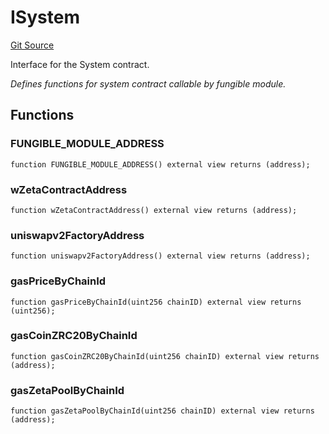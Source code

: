 # ISystem
[Git Source](https://github.com/zeta-chain/protocol-contracts/blob/main/v2/contracts/zevm/interfaces/ISystem.sol)

Interface for the System contract.

*Defines functions for system contract callable by fungible module.*


## Functions
### FUNGIBLE_MODULE_ADDRESS


```solidity
function FUNGIBLE_MODULE_ADDRESS() external view returns (address);
```

### wZetaContractAddress


```solidity
function wZetaContractAddress() external view returns (address);
```

### uniswapv2FactoryAddress


```solidity
function uniswapv2FactoryAddress() external view returns (address);
```

### gasPriceByChainId


```solidity
function gasPriceByChainId(uint256 chainID) external view returns (uint256);
```

### gasCoinZRC20ByChainId


```solidity
function gasCoinZRC20ByChainId(uint256 chainID) external view returns (address);
```

### gasZetaPoolByChainId


```solidity
function gasZetaPoolByChainId(uint256 chainID) external view returns (address);
```

